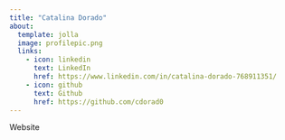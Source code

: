 ```yaml
---
title: "Catalina Dorado"
about:
  template: jolla
  image: profilepic.png
  links:
    - icon: linkedin
      text: LinkedIn
      href: https://www.linkedin.com/in/catalina-dorado-768911351/
    - icon: github
      text: Github
      href: https://github.com/cdorad0
---
```


Website